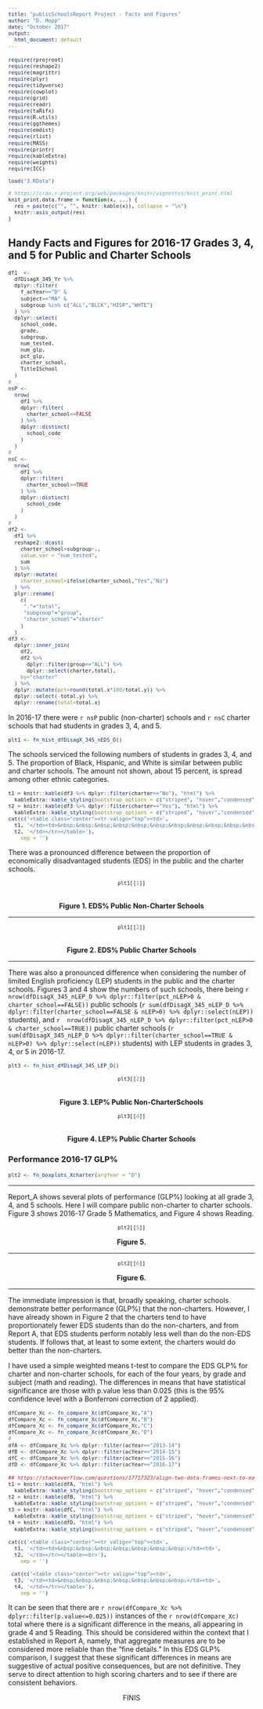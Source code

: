 ---
title: "publicSchoolsReport Project - Facts and Figures"
author: "D. Hopp"
date: "October 2017"
output:
  html_document: default
---

<style type="text/css">
  pre { font-size: small } 
  table.center { margin-left:auto; margin-right:auto; }
</style>


```{r, warning=FALSE, message=FALSE, echo=FALSE}
require(rprojroot)
require(reshape2)
require(magrittr)
require(plyr)
require(tidyverse)
require(cowplot)
require(grid)
require(readr)
require(taRifx)
require(R.utils)
require(ggthemes)
require(emdist)
require(rlist)
require(MASS)
require(printr)
require(kableExtra)
require(weights)
require(ICC)

load("3.RData")

# https://cran.r-project.org/web/packages/knitr/vignettes/knit_print.html 
knit_print.data.frame = function(x, ...) {
  res = paste(c("", "", knitr::kable(x)), collapse = "\n")
  knitr::asis_output(res)
}

```  

## Handy Facts and Figures for 2016-17 Grades 3, 4, and 5 for Public and Charter Schools  

```{r A, echo=FALSE}
df1  <- 
  dfDisagX_345_Yr %>% 
  dplyr::filter(
    f_acYear=="D" & 
    subject=="MA" & 
    subgroup %in% c("ALL","BLCK","HISP","WHTE")
  ) %>%
  dplyr::select(
    school_code,
    grade,
    subgroup,
    num_tested,
    num_glp,
    pct_glp,
    charter_school,
    TitleISchool
  )
#
nsP <- 
  nrow(
    df1 %>% 
    dplyr::filter(
      charter_school==FALSE
    ) %>%
    dplyr::distinct(
      school_code
    )
  )
#
nsC <- 
  nrow(
    df1 %>% 
    dplyr::filter(
      charter_school==TRUE
    ) %>%
    dplyr::distinct(
      school_code
    )
  )
#
df2 <- 
  df1 %>% 
  reshape2::dcast(
    charter_school+subgroup~.,
    value.var = "num_tested",
    sum
  ) %>% 
  dplyr::mutate(
    charter_school=ifelse(charter_school,"Yes","No")
  ) %>%
  plyr::rename(
    c(
     "."="total",
     "subgroup"="group",
     "charter_school"="charter"
    )
  )
df3 <- 
  dplyr::inner_join(
    df2,
    df2 %>% 
      dplyr::filter(group=="ALL") %>% 
      dplyr::select(charter,total),
    by="charter"
  ) %>% 
  dplyr::mutate(pct=round(total.x*100/total.y)) %>% 
  dplyr::select(-total.y) %>% 
  dplyr::rename(total=total.x)
```  

In 2016-17 there were ```r nsP``` public (non-charter) schools and ```r nsC``` charter schools that had students in grades 3, 4, and 5.

```{r fn_hist_dfDisagX_345_nEDS_D, echo=FALSE}
plt1 <- fn_hist_dfDisagX_345_nEDS_D()
```  

The schools serviced the following numbers of students in grades 3, 4, and 5. The proportion of Black, Hispanic, and White is similar between public and charter schools. The amount not shown, about 15 percent, is spread among other ethnic categories.  

```{r two-tables, echo=FALSE, results='asis'}
t1 = knitr::kable(df3 %>% dplyr::filter(charter=="No"), "html") %>%
  kableExtra::kable_styling(bootstrap_options = c("striped", "hover","condensed"), font_size=11)
t2 = knitr::kable(df3 %>% dplyr::filter(charter=="Yes"), "html") %>%
  kableExtra::kable_styling(bootstrap_options = c("striped", "hover","condensed"), font_size=11)
cat(c('<table class="center"><tr valign="top"><td>', 
  t1, '</td><td>&nbsp;&nbsp;&nbsp;&nbsp;&nbsp;&nbsp;&nbsp;&nbsp;&nbsp;&nbsp;&nbsp;&nbsp;</td><td>', 
  t2, '</td></tr></table>'), 
    sep = '')
```  

There was a pronounced difference between the proportion of economically disadvantaged students (EDS) in the public and the charter schools.  

<div style="text-align:center">
```{r pltP, echo=FALSE}
plt1[[1]]
```  

<br>
**Figure 1. EDS% Public Non-Charter Schools**</div>
<hr>
<div style="text-align:center">
```{r pltC, echo=FALSE}
plt1[[2]]
```  
<br>
**Figure 2. EDS% Public Charter Schools**</div>
<hr>
There was also a pronounced difference when considering the number of limited English proficiency (LEP) students in the public and the charter schools. Figures 3 and 4 show the numbers of such schools, there being ```r  nrow(dfDisagX_345_nLEP_D %>% dplyr::filter(pct_nLEP>0 & charter_school==FALSE))``` public schools (```r sum(dfDisagX_345_nLEP_D %>% dplyr::filter(charter_school==FALSE & nLEP>0) %>% dplyr::select(nLEP))``` students), and ```r  nrow(dfDisagX_345_nLEP_D %>% dplyr::filter(pct_nLEP>0 & charter_school==TRUE))``` public charter schools (```r sum(dfDisagX_345_nLEP_D %>% dplyr::filter(charter_school==TRUE & nLEP>0) %>% dplyr::select(nLEP))``` students) with LEP students in grades 3, 4, or 5 in 2016-17.  

```{r pltLEP, echo=FALSE}
plt3 <- fn_hist_dfDisagX_345_LEP_D()
```  

<div style="text-align:center">
```{r pltLEP1, echo=FALSE}
plt3[[2]]
```  
<br>
**Figure 3. LEP% Public Non-CharterSchools**</div>

<div style="text-align:center">
```{r pltLEP2, echo=FALSE}
plt3[[4]]
```  
<br>
**Figure 4. LEP% Public Charter Schools**</div>

### Performance 2016-17 GLP%  

```{r Xcharter, echo=FALSE}
plt2 <- fn_boxplots_Xcharter(argYear = "D")
```  

<hr>
Report_A shows several plots of performance (GLP%) looking at all grade 3, 4, and 5 schools. Here I will compare public non-charter to charter schools. Figure 3 shows 2016-17 Grade 5 Mathematics, and Figure 4 shows Reading. 

<div style="text-align:center">
```{r box_1, echo=FALSE}
plt2[[5]]
```  

<p></p>
**Figure 5.**</div>
<hr>
<div style="text-align:center">
```{r box_2, echo=FALSE}
plt2[[6]]
```  

<p></p>
**Figure 6.**</div>
<hr>
The immediate impression is that, broadly speaking, charter schools demonstrate better performance (GLP%) that the non-charters. However, I have already shown in Figure 2 that the charters tend to have proportionately fewer EDS students than do the non-charters, and from Report A, that EDS students perform notably less well than do the non-EDS students. If follows that, at least to some extent, the charters would do better than the non-charters.  

I have used a simple weighted means t-test to compare the EDS GLP% for charter and non-charter schools, for each of the four years, by grade and subject (math and reading). The differences in means that have statistical significance are those with p.value less than 0.025 (this is the 95% confidence level with a Bonferroni correction of 2 applied).

```{r fn_compare_Xc, echo=FALSE, warning=FALSE}
dfCompare_Xc <- fn_compare_Xc(dfCompare_Xc,"A")
dfCompare_Xc <- fn_compare_Xc(dfCompare_Xc,"B")
dfCompare_Xc <- fn_compare_Xc(dfCompare_Xc,"C")
dfCompare_Xc <- fn_compare_Xc(dfCompare_Xc,"D")
#
dfA <- dfCompare_Xc %>% dplyr::filter(acYear=="2013-14")
dfB <- dfCompare_Xc %>% dplyr::filter(acYear=="2014-15")
dfC <- dfCompare_Xc %>% dplyr::filter(acYear=="2015-16")
dfD <- dfCompare_Xc %>% dplyr::filter(acYear=="2016-17")
```  

```{r four-tables, echo=FALSE, results='asis'}
## https://stackoverflow.com/questions/17717323/align-two-data-frames-next-to-each-other-with-knitr?noredirect=1&lq=1
t1 = knitr::kable(dfA, "html") %>%
  kableExtra::kable_styling(bootstrap_options = c("striped", "hover","condensed"), font_size=11)
t2 = knitr::kable(dfB, "html") %>%
  kableExtra::kable_styling(bootstrap_options = c("striped", "hover","condensed"), font_size=11)
t3 = knitr::kable(dfC, "html") %>%
  kableExtra::kable_styling(bootstrap_options = c("striped", "hover","condensed"), font_size=11)
t4 = knitr::kable(dfD, "html") %>%
  kableExtra::kable_styling(bootstrap_options = c("striped", "hover","condensed"), font_size=11)
  
cat(c('<table class="center"><tr valign="top"><td>', 
  t1, '</td><td>&nbsp;&nbsp;&nbsp;&nbsp;&nbsp;&nbsp;&nbsp;</td><td>',  
  t2, '</td></tr></table><br>'),
    sep = '')
    
 cat(c('<table class="center"><tr valign="top"><td>',  
  t3, '</td><td>&nbsp;&nbsp;&nbsp;&nbsp;&nbsp;&nbsp;&nbsp;</td><td>', 
  t4, '</td></tr></table>'),
    sep = '')   
```  

It can be seen that there are ```r nrow(dfCompare_Xc %>% dplyr::filter(p.value<=0.025))``` instances  of the ```r nrow(dfCompare_Xc)``` total where there is a significant difference in the means, all appearing in grade 4 and 5 Reading. This should be considered within the context that I established in Report A, namely, that aggregate measures are to be considered more reliable than the "fine details." In this EDS GLP% comparison, I suggest that these significant differences in means are suggestive of actual positive consequences, but are not definitive. They serve to direct attention to high scoring charters and to see if there are consistent behaviors.  
<p></p>
<div style="text-align:center">
FINIS
</div>
